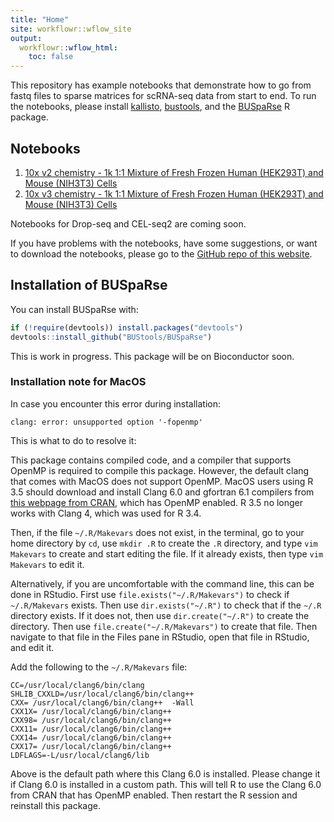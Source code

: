 ```yaml
---
title: "Home"
site: workflowr::wflow_site
output:
  workflowr::wflow_html:
    toc: false
---
```


This repository has example notebooks that demonstrate how to go from fastq files to sparse matrices for scRNA-seq data from start to end. To run the notebooks, please install [kallisto](https://pachterlab.github.io/kallisto/starting), [bustools](https://github.com/BUStools/bustools), and the [BUSpaRse](https://github.com/BUStools/BUSpaRse) R package. 

## Notebooks
1. [10x v2 chemistry - 1k 1:1 Mixture of Fresh Frozen Human (HEK293T) and Mouse (NIH3T3) Cells](10xv2.html)
2. [10x v3 chemistry - 1k 1:1 Mixture of Fresh Frozen Human (HEK293T) and Mouse (NIH3T3) Cells](10xv3.html)

Notebooks for Drop-seq and CEL-seq2 are coming soon.

If you have problems with the notebooks, have some suggestions, or want to download the notebooks, please go to the [GitHub repo of this website](https://github.com/BUStools/BUS_notebooks_R/issues).

## Installation of BUSpaRse
You can install BUSpaRse with:

``` r
if (!require(devtools)) install.packages("devtools")
devtools::install_github("BUStools/BUSpaRse")
```

This is work in progress. This package will be on Bioconductor soon.

### Installation note for MacOS
In case you encounter this error during installation:

```
clang: error: unsupported option '-fopenmp'
```

This is what to do to resolve it:

This package contains compiled code, and a compiler that supports OpenMP is required to compile this package. However, the default clang that comes with MacOS does not support OpenMP. MacOS users using R 3.5 should download and install Clang 6.0 and gfortran 6.1 compilers from [this webpage from CRAN](https://cran.r-project.org/bin/macosx/tools/), which has OpenMP enabled. R 3.5 no longer works with Clang 4, which was used for R 3.4.

Then, if the file `~/.R/Makevars` does not exist, in the terminal, go to your home directory by `cd`, use `mkdir .R` to create the `.R` directory, and type `vim Makevars` to create and start editing the file. If it already exists, then type `vim Makevars` to edit it.

Alternatively, if you are uncomfortable with the command line, this can be done in RStudio. First use `file.exists("~/.R/Makevars")` to check if `~/.R/Makevars` exists. Then use `dir.exists("~/.R")` to check that if the `~/.R` directory exists. If it does not, then use `dir.create("~/.R")` to create the directory. Then use `file.create("~/.R/Makevars")` to create that file. Then navigate to that file in the Files pane in RStudio, open that file in RStudio, and edit it.

Add the following to the `~/.R/Makevars` file:

```
CC=/usr/local/clang6/bin/clang
SHLIB_CXXLD=/usr/local/clang6/bin/clang++
CXX= /usr/local/clang6/bin/clang++  -Wall
CXX1X= /usr/local/clang6/bin/clang++
CXX98= /usr/local/clang6/bin/clang++
CXX11= /usr/local/clang6/bin/clang++
CXX14= /usr/local/clang6/bin/clang++
CXX17= /usr/local/clang6/bin/clang++
LDFLAGS=-L/usr/local/clang6/lib

```

Above is the default path where this Clang 6.0 is installed. Please change it if Clang 6.0 is installed in a custom path. This will tell R to use the Clang 6.0 from CRAN that has OpenMP enabled. Then restart the R session and reinstall this package.
